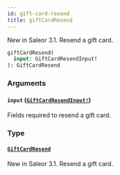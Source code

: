 ```yaml
---
id: gift-card-resend
title: giftCardResend
---
```


New in Saleor 3.1. Resend a gift card.

```graphql
giftCardResend(
  input: GiftCardResendInput!
): GiftCardResend

```

### Arguments

#### `input` ([`GiftCardResendInput!`](../../../developer/api-reference/inputs/gift-card-resend-input))

Fields required to resend a gift card.

### Type

#### [`GiftCardResend`](../../../developer/api-reference/objects/gift-card-resend)

New in Saleor 3.1. Resend a gift card.
